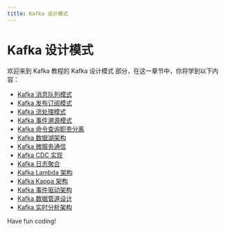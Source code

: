 ```yaml
---
title: Kafka 设计模式
---
```


# Kafka 设计模式

欢迎来到 Kafka 教程的 Kafka 设计模式 部分，在这一章节中，你将学到以下内容：

- [Kafka 消息队列模式](./0-kafka-message-queue-mode.mdx)
- [Kafka 发布订阅模式](./1-kafka-publish-subscription-mode.mdx)
- [Kafka 流处理模式](./2-kafka-streaming-mode.mdx)
- [Kafka 事件溯源模式](./3-kafka-event-traceability-model.mdx)
- [Kafka 命令查询职责分离](./4-separation-of-duties-for-kafka-command-query.mdx)
- [Kafka 数据湖架构](./5-kafka-data-lake-architecture.mdx)
- [Kafka 微服务通信](./6-kafka-microservice-communication.mdx)
- [Kafka CDC 实现](./7-kafka-cdc-implementation.mdx)
- [Kafka 日志聚合](./8-kafka-log-aggregation.mdx)
- [Kafka Lambda 架构](./9-kafka-lambda-architecture.mdx)
- [Kafka Kappa 架构](./10-kafka-kappa-architecture.mdx)
- [Kafka 事件驱动架构](./11-kafka-event-driven-architecture.mdx)
- [Kafka 数据管道设计](./12-kafka-data-pipeline-design.mdx)
- [Kafka 实时分析架构](./13-kafka-real-time-analytics-architecture.mdx)

Have fun coding!